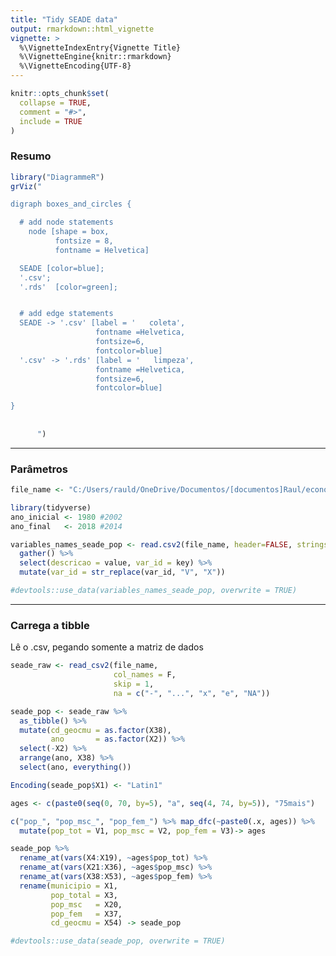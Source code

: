 ```yaml
---
title: "Tidy SEADE data"
output: rmarkdown::html_vignette
vignette: >
  %\VignetteIndexEntry{Vignette Title}
  %\VignetteEngine{knitr::rmarkdown}
  %\VignetteEncoding{UTF-8}
---
```


```r
knitr::opts_chunk$set(
  collapse = TRUE,
  comment = "#>",
  include = TRUE
)
```

### Resumo

```r
library("DiagrammeR")
grViz("

digraph boxes_and_circles {

  # add node statements
    node [shape = box,
          fontsize = 8,
          fontname = Helvetica]

  SEADE [color=blue];
  '.csv';
  '.rds'  [color=green];


  # add edge statements
  SEADE -> '.csv' [label = '   coleta',
                   fontname =Helvetica,
                   fontsize=6,
                   fontcolor=blue]
  '.csv' -> '.rds' [label = '   limpeza',
                   fontname =Helvetica,
                   fontsize=6,
                   fontcolor=blue]

}
      
      
      ")
```

****

### Parâmetros

```r
file_name <- "C:/Users/rauld/OneDrive/Documentos/[documentos]Raul/economia_do_crime/raw_data/seade_pop.csv" # "./raw_data/seade_pop.csv"
```


```r
library(tidyverse)
ano_inicial <- 1980 #2002
ano_final   <- 2018 #2014
```

```r
variables_names_seade_pop <- read.csv2(file_name, header=FALSE, stringsAsFactors=FALSE)[1,] %>%
  gather() %>%
  select(descricao = value, var_id = key) %>%
  mutate(var_id = str_replace(var_id, "V", "X"))

#devtools::use_data(variables_names_seade_pop, overwrite = TRUE)
```

***

### Carrega a tibble

Lê o .csv, pegando somente a matriz de dados

```r
seade_raw <- read_csv2(file_name,
                       col_names = F,
                       skip = 1,
                       na = c("-", "...", "x", "e", "NA"))

seade_pop <- seade_raw %>%
  as_tibble() %>%
  mutate(cd_geocmu = as.factor(X38),
         ano       = as.factor(X2)) %>%
  select(-X2) %>%
  arrange(ano, X38) %>%
  select(ano, everything())

Encoding(seade_pop$X1) <- "Latin1"

ages <- c(paste0(seq(0, 70, by=5), "a", seq(4, 74, by=5)), "75mais")

c("pop_", "pop_msc_", "pop_fem_") %>% map_dfc(~paste0(.x, ages)) %>%
  mutate(pop_tot = V1, pop_msc = V2, pop_fem = V3)-> ages

seade_pop %>%
  rename_at(vars(X4:X19), ~ages$pop_tot) %>%
  rename_at(vars(X21:X36), ~ages$pop_msc) %>%
  rename_at(vars(X38:X53), ~ages$pop_fem) %>%
  rename(municipio = X1,
         pop_total = X3,
         pop_msc   = X20,
         pop_fem   = X37,
         cd_geocmu = X54) -> seade_pop

#devtools::use_data(seade_pop, overwrite = TRUE)

```
